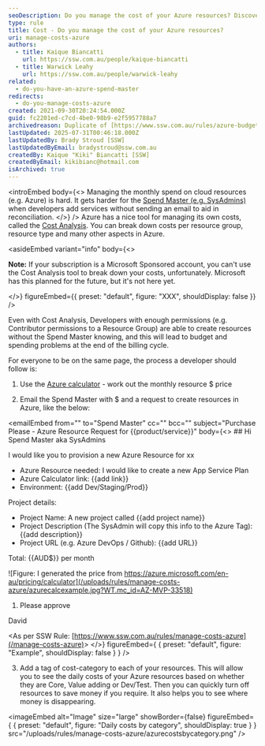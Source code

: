 ```yaml
---
seoDescription: Do you manage the cost of your Azure resources? Discover how to keep track of your cloud expenses with Microsoft's Cost Analysis tool and best practices for developers and spend masters.
type: rule
title: Cost - Do you manage the cost of your Azure resources?
uri: manage-costs-azure
authors:
  - title: Kaique Biancatti
    url: https://ssw.com.au/people/kaique-biancatti
  - title: Warwick Leahy
    url: https://ssw.com.au/people/warwick-leahy
related:
  - do-you-have-an-azure-spend-master
redirects:
  - do-you-manage-costs-azure
created: 2021-09-30T20:24:54.000Z
guid: fc2201ed-c7cd-4be0-98b9-e2f5957788a7
archivedreason: Duplicate of [https://www.ssw.com.au/rules/azure-budgets](/rules/azure-budgets)
lastUpdated: 2025-07-31T00:46:18.000Z
lastUpdatedBy: Brady Stroud [SSW]
lastUpdatedByEmail: bradystroud@ssw.com.au
createdBy: Kaique "Kiki" Biancatti [SSW]
createdByEmail: kikibianc@hotmail.com
isArchived: true
---
```


<introEmbed
  body={<>
Managing the monthly spend on cloud resources (e.g. Azure) is hard. It gets harder for the [Spend Master (e.g. SysAdmins)](/do-you-have-an-azure-spend-master) when developers add services without sending an email to aid in reconciliation.
  </>}
/>
Azure has a nice tool for managing its own costs, called the [Cost Analysis](https://docs.microsoft.com/en-us/azure/cost-management-billing/costs/quick-acm-cost-analysis?WT.mc_id=AZ-MVP-33518). You can break down costs per resource group, resource type and many other aspects in Azure.

<asideEmbed
  variant="info"
  body={<>
    
**Note:** If your subscription is a Microsoft Sponsored account, you can't use the Cost Analysis tool to break down your costs, unfortunately. Microsoft
has this planned for the future, but it's not here yet.

  </>}
  figureEmbed={{
    preset: "default",
    figure: "XXX",
    shouldDisplay: false
  }}
/>

Even with Cost Analysis, Developers with enough permissions (e.g. Contributor permissions to a Resource Group) are able to create resources without the Spend Master knowing, and this will lead to budget and spending problems at the end of the billing cycle.

For everyone to be on the same page, the process a developer should follow is:

1. Use the [Azure calculator](https://azure.microsoft.com/en-au/pricing/calculator?WT.mc_id=AZ-MVP-33518) - work out the monthly resource $ price

2. Email the Spend Master with $ and a request to create resources in Azure, like the below:

<emailEmbed
  from=""
  to="Spend Master"
  cc=""
  bcc=""
  subject="Purchase Please - Azure Resource Request for &#123;&#123;product/service&#125;&#125;"
  body={<>
    ## Hi Spend Master aka SysAdmins

I would like you to provision a new Azure Resource for xx

* Azure Resource needed: I would like to create a new App Service Plan
* Azure Calculator link: &#123;&#123;add link&#125;&#125;
* Environment: &#123;&#123;add Dev/Staging/Prod&#125;&#125;

Project details:

* Project Name: A new project called &#123;&#123;add project name&#125;&#125;
* Project Description (The SysAdmin will copy this info to the Azure Tag): &#123;&#123;add description&#125;&#125;
* Project URL (e.g. Azure DevOps / Github): &#123;&#123;add URL&#125;&#125;

Total: &#123;&#123;AUD$&#125;&#125; per month

![Figure: I generated the price from https://azure.microsoft.com/en-au/pricing/calculator](/uploads/rules/manage-costs-azure/azurecalcexample.jpg?WT.mc_id=AZ-MVP-33518)

1. Please approve

David

&lt;As per SSW Rule: [https://www.ssw.com.au/rules/manage-costs-azure](/manage-costs-azure)&gt;
  </>}
  figureEmbed={ {
    preset: "default",
    figure: "Example",
    shouldDisplay: false
  } }
/>

3. Add a tag of cost-category to each of your resources. This will allow you to see the daily costs of your Azure resources based on whether they are Core, Value adding or Dev/Test. Then you can quickly turn off resources to save money if you require. It also helps you to see where money is disappearing.


<imageEmbed
  alt="Image"
  size="large"
  showBorder={false}
  figureEmbed={ {
    preset: "default",
    figure: "Daily costs by category",
    shouldDisplay: true
  } }
  src="/uploads/rules/manage-costs-azure/azurecostsbycategory.png"
/>
